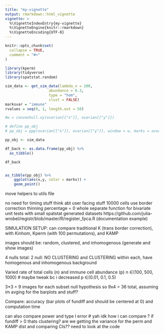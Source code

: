 ```yaml
---
title: "my-vignette"
output: rmarkdown::html_vignette
vignette: >
  %\VignetteIndexEntry{my-vignette}
  %\VignetteEngine{knitr::rmarkdown}
  %\VignetteEncoding{UTF-8}
---
```


```r
knitr::opts_chunk$set(
  collapse = TRUE,
  comment = "#>"
)
```

```r
library(kperm)
library(tidyverse)
library(spatstat.random)

```

```r
sim_data <- get_sim_data(lambda_n = 200, 
                    abundance = 0.3,
                    type = "hom",
                    clust = FALSE)
marksvar = "immune"
rvalues = seq(0, 1, length.out = 50)

#w = convexhull.xy(ovarian[["x"]], ovarian[["y"]])

# define pp_obj
# pp_obj = ppp(ovarian[["x"]], ovarian[["y"]], window = w, marks = ovarian[[marksvar]])

pp_obj <- sim_data

df_back <- as.data.frame(pp_obj) %>%
  as_tibble()

df_back


as_tibble(pp_obj) %>%
    ggplot(aes(x,y, color = marks)) +
    geom_point()
```

move helpers to utils file

no need for timing stuff
think abt user facing stuff
10000 cells use border correction
thinning percentage = 0
whole separate function for bivariate
unit tests with small spatstat generated datasets
https://github.com/julia-wrobel/registr/blob/master/R/register_fpca.R (documentation example)

SIMULATION SETUP:
can compare traditional K (trans border correction), with Kinhom, Kperm (with 100 permutations), and KAMP


images should be: random, clustered, and inhomogenous (generate and show images)

4 nulls total:
2 null: NO CLUSTERING and CLUSTERING
within each, have homogenous and inhomogenous background


Varied rate of total cells (n) and immune cell abundance (p)
n ∈(100, 500, 1000) # maybe tweak bc i decreased
p ∈(0.01, 0.1, 0.5)

3*3 = 9 images for each subset null hypothesis so 9x4 = 36 total, assuming im avging for the barplots and stuff?

Compare: accuracy (bar plots of fundiff and should be centered at 0) and computation time

can also compare power and type I error # yah idk how i can compare ? if fundiff > 0 thats clustering? are we getting the variance for the perm and KAMP dist and comparing CIs?? need to look at the code



